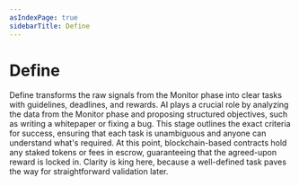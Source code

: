 ```yaml
---
asIndexPage: true
sidebarTitle: Define
---
```


# Define

Define transforms the raw signals from the Monitor phase into clear tasks with guidelines, deadlines, and rewards. AI plays a crucial role by analyzing the data from the Monitor phase and proposing structured objectives, 
such as writing a whitepaper or fixing a bug. This stage outlines the exact criteria for success, ensuring that each task is unambiguous and anyone can understand what's required. 
At this point, blockchain-based contracts hold any staked tokens or fees in escrow, guaranteeing that the agreed-upon reward is locked in. Clarity is king here, 
because a well-defined task paves the way for straightforward validation later.


